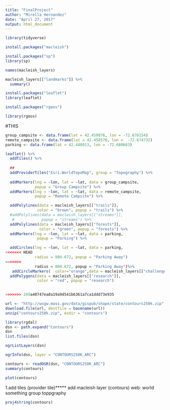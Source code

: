 ```yaml
---
title: "FinalProject"
author: "Mirella Hernandez"
date: "April 27, 2017"
output: html_document
---
```


```r
library(tidyverse)
```

```r
install.packages("macleish")
```

```r
install.packages("sp")
library(sp)

```


```r
names(macleish_layers)
```

```r
macleish_layers[["landmarks"]] %>%
  summary()
```






```r
install.packages("leaflet")
library(leaflet)
```



```r
install.packages("rgeos")
```

```r
library(rgeos)
```



#THIS
```r
group_campsite <- data.frame(lat = 42.450976, lon = -72.678154)
remote_campsite <- data.frame(lat = 42.458570, lon =  -72.674732)
parking <- data.frame(lat = 42.448013, lon = -72.680663)

leaflet() %>%
  addTiles() %>%
  
  ##
  addProviderTiles("Esri.WorldTopoMap", group = "Topography") %>%
  
  addMarkers(lng = ~lon, lat = ~lat, data = group_campsite,
             popup = "Group Campsite") %>%
  addMarkers(lng = ~lon, lat = ~lat, data = remote_campsite,
             popup = "Remote Campsite") %>%

  addPolylines(data = macleish_layers[["trails"]],
              color = "brown", popup = "trails") %>%
  #addPolylines(data = macleish_layers[["streams"]],
   #            popup = "streams") %>%
  addPolylines(data = macleish_layers[["forests"]],
               color = "green", popup = "forests") %>%
  addMarkers(lng = ~lon, lat = ~lat, data = parking,
              popup = "Parking") %>%

  addCircles(lng = ~lon, lat = ~lat, data = parking,
<<<<<<< HEAD
             radius = 804.672, popup = "Parking Away")
=======
             radius = 804.672, popup = "Parking Away")%>%
   addCircleMarkers(  color="orange",data = macleish_layers[["challenge_courses"]])%>%
  addPolygons(data = macleish_layers[["research"]],
              color = "red", popup = "research")

  
>>>>>>> 269a40747ea8a19a9d541b6361a7ca1ddd73e935
```


```r
url <- "http://wsgw.mass.gov/data/gispub/shape/state/contours250k.zip"
download.file(url, destfile = basename(url))
unzip("contours250k.zip", exdir = "contours")
```

```r
library(rgdal)
dsn <- path.expand("Contours")
dsn
list.files(dsn)

```


```r
ogrListLayers(dsn)
```



```r

ogrInfo(dsn, layer = "CONTOURS250K_ARC")
```

```r
contours <- readOGR(dsn, "CONTOURS250K_ARC")
summary(contours)
```

```r
plot(contours)
```

1.add tiles (provider tile)*****
add macleish layer (contours)
web: world something 
group toppgraphy



```r
proj4string(contours)
```

